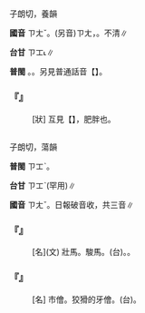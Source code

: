 
=={{ruby|髒|ㄗㄤˇ}}==

子朗切，養韻

'''國音''' <rt>ㄗㄤˇ</rt>。(另音)<rt>ㄗㄤ</rt>，{{ruby|骯|ㄤ}}{{ruby|～|ㄗㄤ}}。不清∥

'''台甘''' <rt>ㄗㆲ˪</rt>∥

'''普閩''' {{ruby|(文)|ㄗㆲ}}。{{ruby|(白)|ㄗㄤ}}。另見普通話音【{{ruby|髒|ㄗㄤˋ}}】。

    

==='''『{{ruby|骯|ㄎㄤˇ}}{{ruby|髒|ㄗㄤˇ}}』'''===
: [狀] 互見【{{ruby|骯|ㄎㄤˇ}}】，肥胖也。
    

=={{ruby|駔|ㄗㄤˇ}}==

子朗切，蕩韻

'''普閩''' <rt>ㄗㆲˋ</rt>。

'''台甘''' <rt>ㄗㆲˋ</rt>{{ruby|。|ㄗㆦˋ}}(罕用)∥

'''國音''' <rt>ㄗㄤˇ</rt>。日報破音收{{ruby|：|ㄗㄤˇ}}{{ruby|、|ㄐㄩ}}{{ruby|、|ㄘㄤˇ}}，共三音∥

    

==='''『{{ruby|駔|ㄗㄤˇ}}』'''===
: [名](文) 壯馬。駿馬。(台){{ruby|壯|ㄗㆲ˪}}{{ruby|馬|ㆠㆤˋ}}。{{ruby|駿|ㄗㄨㄣ˪}}{{ruby|馬|ㆠㆤˋ}}。
    

==='''『{{ruby|駔|ㄗㄤˇ}}{{ruby|儈|ㄎㄨㄞˋ}}』'''===
: [名] 市儈。狡猾的牙儈。(台){{ruby|狡|ㄍㄠˋ}}{{ruby|獪|ㄍㄨㄞ˪}}{{ruby|丌|ㆤ}}{{ruby|生|ㄒㄧㄥ}}{{ruby|理|ㄌㄧˋ}}{{ruby|人|ㄌㄤˊ}}。
    
